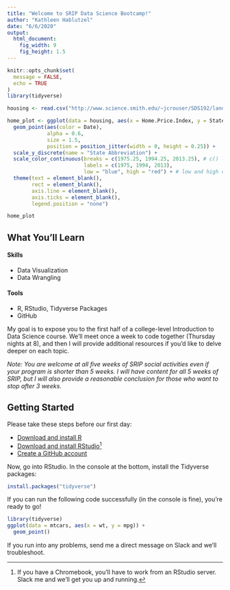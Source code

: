 ```yaml
---
title: "Welcome to SRIP Data Science Bootcamp!"
author: "Kathleen Hablutzel"
date: "6/6/2020"
output: 
  html_document:
    fig_width: 9
    fig_height: 1.5
---
```


```r
knitr::opts_chunk$set(
  message = FALSE,
  echo = TRUE
)
library(tidyverse)
```

```r
housing <- read.csv("http://www.science.smith.edu/~jcrouser/SDS192/landdata-states.csv")

home_plot <- ggplot(data = housing, aes(x = Home.Price.Index, y = State)) +
  geom_point(aes(color = Date),
             alpha = 0.6,
             size = 1.5,
             position = position_jitter(width = 0, height = 0.25)) +
  scale_y_discrete(name = "State Abbreviation") +
  scale_color_continuous(breaks = c(1975.25, 1994.25, 2013.25), # c() list of breaks
                         labels = c(1975, 1994, 2013),
                         low = "blue", high = "red") + # low and high colors
  theme(text = element_blank(),
        rect = element_blank(),
        axis.line = element_blank(),
        axis.ticks = element_blank(),
        legend.position = "none")

home_plot
```

## What You'll Learn

#### Skills

- Data Visualization
- Data Wrangling

#### Tools
- R, RStudio, Tidyverse Packages
- GitHub

My goal is to expose you to the first half of a college-level Introduction to Data Science course. We'll meet once a week to code together (Thursday nights at 8), and then I will provide additional resources if you'd like to delve deeper on each topic.

*Note: You are welcome at all five weeks of SRIP social activities even if your program is shorter than 5 weeks. I will have content for all 5 weeks of SRIP, but I will also provide a reasonable conclusion for those who want to stop after 3 weeks.*

## Getting Started

Please take these steps before our first day:

- [Download and install R](https://cloud.r-project.org/)
- [Download and install RStudio](https://rstudio.com/products/rstudio/download/)[^chrome]
- [Create a GitHub account](https://github.com/)

Now, go into RStudio. In the console at the bottom, install the Tidyverse packages:

```r
install.packages("tidyverse")
```

If you can run the following code successfully (in the console is fine), you're ready to go!

```r
library(tidyverse)
ggplot(data = mtcars, aes(x = wt, y = mpg)) +
  geom_point()
```

If you run into any problems, send me a direct message on Slack and we'll troubleshoot.

[^chrome]: If you have a Chromebook, you'll have to work from an RStudio server. Slack me and we'll get you up and running.